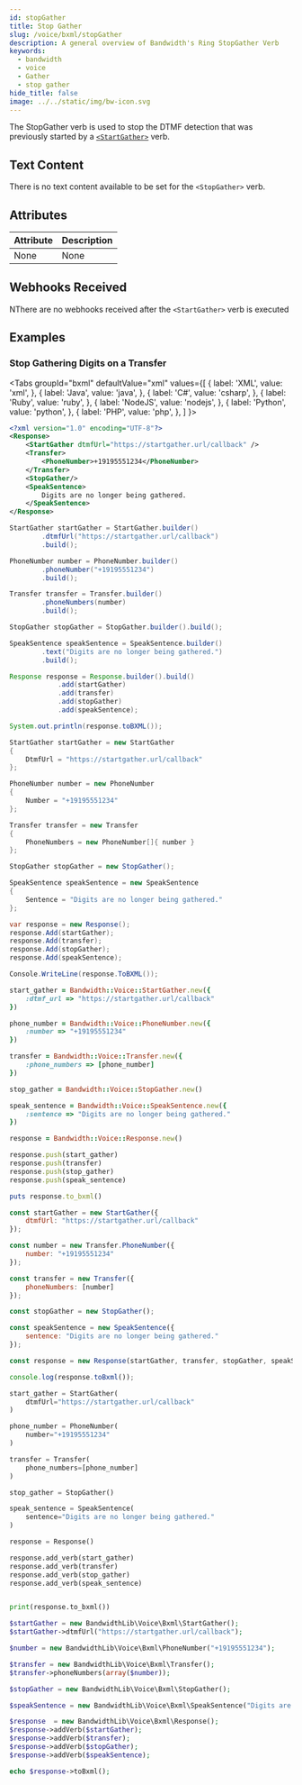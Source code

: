 ```yaml
---
id: stopGather
title: Stop Gather
slug: /voice/bxml/stopGather
description: A general overview of Bandwidth's Ring StopGather Verb
keywords:
  - bandwidth
  - voice
  - Gather
  - stop gather
hide_title: false
image: ../../static/img/bw-icon.svg
---
```



The StopGather verb is used to stop the DTMF detection that was previously started by a [`<StartGather>`](/docs/voice/bxml/startGather) verb.

## Text Content

There is no text content available to be set for the `<StopGather>` verb.

## Attributes

| Attribute | Description |
|:----------|:------------|
| None      | None        |

## Webhooks Received

NThere are no webhooks received after the `<StartGather>` verb is executed

## Examples

### Stop Gathering Digits on a Transfer

<Tabs
  groupId="bxml"
  defaultValue="xml"
  values={[
    { label: 'XML', value: 'xml', },
    { label: 'Java', value: 'java', },
    { label: 'C#', value: 'csharp', },
    { label: 'Ruby', value: 'ruby', },
    { label: 'NodeJS', value: 'nodejs', },
    { label: 'Python', value: 'python', },
    { label: 'PHP', value: 'php', },
  ]
}>
<TabItem value="xml">

```xml
<?xml version="1.0" encoding="UTF-8"?>
<Response>
    <StartGather dtmfUrl="https://startgather.url/callback" />
    <Transfer>
        <PhoneNumber>+19195551234</PhoneNumber>
    </Transfer>
    <StopGather/>
    <SpeakSentence>
        Digits are no longer being gathered.
    </SpeakSentence>
</Response>
```

</TabItem>
<TabItem value="java">

```java
StartGather startGather = StartGather.builder()
        .dtmfUrl("https://startgather.url/callback")
        .build();

PhoneNumber number = PhoneNumber.builder()
        .phoneNumber("+19195551234")
        .build();

Transfer transfer = Transfer.builder()
        .phoneNumbers(number)
        .build();

StopGather stopGather = StopGather.builder().build();

SpeakSentence speakSentence = SpeakSentence.builder()
        .text("Digits are no longer being gathered.")
        .build();

Response response = Response.builder().build()
            .add(startGather)
            .add(transfer)
            .add(stopGather)
            .add(speakSentence);

System.out.println(response.toBXML());
```

</TabItem>
<TabItem value="csharp">

```cs
StartGather startGather = new StartGather
{
    DtmfUrl = "https://startgather.url/callback"
};

PhoneNumber number = new PhoneNumber
{
    Number = "+19195551234"
};

Transfer transfer = new Transfer
{
    PhoneNumbers = new PhoneNumber[]{ number }
};

StopGather stopGather = new StopGather();

SpeakSentence speakSentence = new SpeakSentence
{
    Sentence = "Digits are no longer being gathered."
};

var response = new Response();
response.Add(startGather);
response.Add(transfer);
response.Add(stopGather);
response.Add(speakSentence);

Console.WriteLine(response.ToBXML());
```

</TabItem>
<TabItem value="ruby">

```ruby
start_gather = Bandwidth::Voice::StartGather.new({
    :dtmf_url => "https://startgather.url/callback"
})

phone_number = Bandwidth::Voice::PhoneNumber.new({
    :number => "+19195551234"
})

transfer = Bandwidth::Voice::Transfer.new({
    :phone_numbers => [phone_number]
})

stop_gather = Bandwidth::Voice::StopGather.new()

speak_sentence = Bandwidth::Voice::SpeakSentence.new({
    :sentence => "Digits are no longer being gathered."
})

response = Bandwidth::Voice::Response.new()

response.push(start_gather)
response.push(transfer)
response.push(stop_gather)
response.push(speak_sentence)

puts response.to_bxml()
```

</TabItem>
<TabItem value="nodejs">

```js
const startGather = new StartGather({
    dtmfUrl: "https://startgather.url/callback"
});

const number = new Transfer.PhoneNumber({
    number: "+19195551234"
});

const transfer = new Transfer({
    phoneNumbers: [number]
});

const stopGather = new StopGather();

const speakSentence = new SpeakSentence({
    sentence: "Digits are no longer being gathered."
});

const response = new Response(startGather, transfer, stopGather, speakSentence);

console.log(response.toBxml());
```

</TabItem>
<TabItem value="python">

```python
start_gather = StartGather(
    dtmfUrl="https://startgather.url/callback"
)

phone_number = PhoneNumber(
    number="+19195551234"
)

transfer = Transfer(
    phone_numbers=[phone_number]
)

stop_gather = StopGather()

speak_sentence = SpeakSentence(
    sentence="Digits are no longer being gathered."
)

response = Response()

response.add_verb(start_gather)
response.add_verb(transfer)
response.add_verb(stop_gather)
response.add_verb(speak_sentence)


print(response.to_bxml())
```

</TabItem>
<TabItem value="php">

```php
$startGather = new BandwidthLib\Voice\Bxml\StartGather();
$startGather->dtmfUrl("https://startgather.url/callback");

$number = new BandwidthLib\Voice\Bxml\PhoneNumber("+19195551234");

$transfer = new BandwidthLib\Voice\Bxml\Transfer();
$transfer->phoneNumbers(array($number));

$stopGather = new BandwidthLib\Voice\Bxml\StopGather();

$speakSentence = new BandwidthLib\Voice\Bxml\SpeakSentence("Digits are no longer being gathered.");

$response  = new BandwidthLib\Voice\Bxml\Response();
$response->addVerb($startGather);
$response->addVerb($transfer);
$response->addVerb($stopGather);
$response->addVerb($speakSentence);

echo $response->toBxml();
```

</TabItem>
</Tabs>
